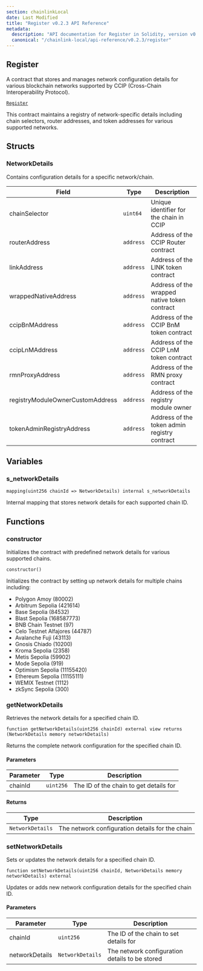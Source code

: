 ```yaml
---
section: chainlinkLocal
date: Last Modified
title: "Register v0.2.3 API Reference"
metadata:
  description: "API documentation for Register in Solidity, version v0.2.3."
  canonical: "/chainlink-local/api-reference/v0.2.3/register"
---
```



## Register

A contract that stores and manages network configuration details for various blockchain networks supported by CCIP (Cross-Chain Interoperability Protocol).

[`Register`](https://github.com/smartcontractkit/chainlink-local/blob/7d8b2f888e1f10c8841ccd9e0f4af0f5baf11dab/src/ccip/Register.sol)

<Aside>
  This contract maintains a registry of network-specific details including chain selectors, router addresses, and token
  addresses for various supported networks.
</Aside>

## Structs

### NetworkDetails

Contains configuration details for a specific network/chain.

| Field                            | Type      | Description                                  |
| -------------------------------- | --------- | -------------------------------------------- |
| chainSelector                    | `uint64`  | Unique identifier for the chain in CCIP      |
| routerAddress                    | `address` | Address of the CCIP Router contract          |
| linkAddress                      | `address` | Address of the LINK token contract           |
| wrappedNativeAddress             | `address` | Address of the wrapped native token contract |
| ccipBnMAddress                   | `address` | Address of the CCIP BnM token contract       |
| ccipLnMAddress                   | `address` | Address of the CCIP LnM token contract       |
| rmnProxyAddress                  | `address` | Address of the RMN proxy contract            |
| registryModuleOwnerCustomAddress | `address` | Address of the registry module owner         |
| tokenAdminRegistryAddress        | `address` | Address of the token admin registry contract |

## Variables

### s_networkDetails

```solidity
mapping(uint256 chainId => NetworkDetails) internal s_networkDetails
```

<Aside>Internal mapping that stores network details for each supported chain ID.</Aside>

## Functions

### constructor

Initializes the contract with predefined network details for various supported chains.

```solidity
constructor()
```

<Aside>

Initializes the contract by setting up network details for multiple chains including:

- Polygon Amoy (80002)
- Arbitrum Sepolia (421614)
- Base Sepolia (84532)
- Blast Sepolia (168587773)
- BNB Chain Testnet (97)
- Celo Testnet Alfajores (44787)
- Avalanche Fuji (43113)
- Gnosis Chiado (10200)
- Kroma Sepolia (2358)
- Metis Sepolia (59902)
- Mode Sepolia (919)
- Optimism Sepolia (11155420)
- Ethereum Sepolia (11155111)
- WEMIX Testnet (1112)
- zkSync Sepolia (300)

</Aside>

### getNetworkDetails

Retrieves the network details for a specified chain ID.

```solidity
function getNetworkDetails(uint256 chainId) external view returns (NetworkDetails memory networkDetails)
```

<Aside>Returns the complete network configuration for the specified chain ID.</Aside>

#### Parameters

| Parameter | Type      | Description                            |
| --------- | --------- | -------------------------------------- |
| chainId   | `uint256` | The ID of the chain to get details for |

#### Returns

| Type             | Description                                     |
| ---------------- | ----------------------------------------------- |
| `NetworkDetails` | The network configuration details for the chain |

### setNetworkDetails

Sets or updates the network details for a specified chain ID.

```solidity
function setNetworkDetails(uint256 chainId, NetworkDetails memory networkDetails) external
```

<Aside>Updates or adds new network configuration details for the specified chain ID.</Aside>

#### Parameters

| Parameter      | Type             | Description                                    |
| -------------- | ---------------- | ---------------------------------------------- |
| chainId        | `uint256`        | The ID of the chain to set details for         |
| networkDetails | `NetworkDetails` | The network configuration details to be stored |
